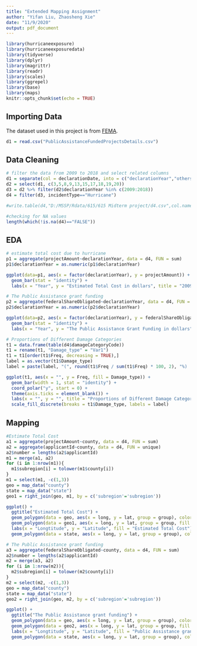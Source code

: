 ```yaml
---
title: "Extended Mapping Assignment"
author: "Yifan Liu, Zhaosheng Xie"
date: "11/9/2020"
output: pdf_document
---
```


```r
library(hurricaneexposure)
library(hurricaneexposuredata)
library(tidyverse)
library(dplyr)
library(magrittr)
library(readr)
library(scales)
library(ggrepel)
library(base)
library(maps)
knitr::opts_chunk$set(echo = TRUE)
```

## Importing Data

The dataset used in this project is from [FEMA](https://www.fema.gov/openfema-data-page/public-assistance-funded-projects-details-v1). 

```r
d1 = read.csv("PublicAssistanceFundedProjectsDetails.csv")
```

## Data Cleaning

```r
# filter the data from 2009 to 2018 and select related columns
d1 = separate(col = declarationDate, into = c("declarationYear","others"), sep = "-", remove = FALSE, data = d1)
d2 = select(d1, c(3,5,8,9,13,15,17,18,19,20))
d3 = d2 %>% filter(d2$declarationYear %in% c(2009:2018))
d4 = filter(d3, incidentType=="Hurricane")

#write.table(d4,"D:/MSSP/Rdata/615/615 Midterm project/d4.csv",col.names = TRUE,row.name = FALSE,sep = ",")
```

```r
#checking for NA values
length(which(!is.na(d4)=="FALSE"))
```

## EDA

```r
# estimate total cost due to hurricane
p1 = aggregate(projectAmount~declarationYear, data = d4, FUN = sum)
p1$declarationYear = as.numeric(p1$declarationYear)

ggplot(data=p1, aes(x = factor(declarationYear), y = projectAmount)) + 
  geom_bar(stat = "identity") + 
  labs(x = "Year", y = "Estimated Total Cost in dollars", title = "2009-2018 Estimated Total Cost by Hurricane")
```
```r
# The Public Assistance grant funding
p2 = aggregate(federalShareObligated~declarationYear, data = d4, FUN = sum)
p2$declarationYear = as.numeric(p2$declarationYear)

ggplot(data=p2, aes(x = factor(declarationYear), y = federalShareObligated)) + 
  geom_bar(stat = "identity") + 
  labs(x = "Year", y = "The Public Assistance Grant Funding in dollars", title = "2009-2018 The Public Assistance grant funding to Hurricane")
```

```r
# Proportions of Different Damage Categories
t1 = data.frame(table(d4$damageCategoryCode))
t1 = rename(t1, "Damage_type" = "Var1")
t1 = t1[order(t1$Freq, decreasing = TRUE),]
label = as.vector(t1$Damage_type)
label = paste(label, "(", round(t1$Freq / sum(t1$Freq) * 100, 2), "%)        ", sep = "")

ggplot(t1, aes(x = "", y = Freq, fill = Damage_type)) + 
  geom_bar(width = 1, stat = "identity") +
  coord_polar("y", start = 0) + 
  theme(axis.ticks = element_blank()) + 
  labs(x = "", y = "", title = "Proportions of Different Damage Categories") +
  scale_fill_discrete(breaks = t1$Damage_type, labels = label)
```


## Mapping
```r
#Estimate Total Cost
a1 = aggregate(projectAmount~county, data = d4, FUN = sum)
a2 = aggregate(applicantId~county, data = d4, FUN = unique)
a2$number = lengths(a2$applicantId)
m1 = merge(a1, a2)
for (i in 1:nrow(m1)){
  m1$subregion[i] = tolower(m1$county[i])
}
m1 = select(m1, -c(1,3))
geo = map_data("county")
state = map_data("state")
geo1 = right_join(geo, m1, by = c('subregion'='subregion'))
```

```r
ggplot() + 
  ggtitle("Estimated Total Cost") +
  geom_polygon(data = geo, aes(x = long, y = lat, group = group), color = "grey", fill = "white") +
  geom_polygon(data = geo1, aes(x = long, y = lat, group = group, fill = projectAmount), color = "grey", size = 0.2, alpha = 1.6) +
  labs(x = "Longtitude", y = "Latitude", fill = "Estimated Total Cost")+
  geom_polygon(data = state, aes(x = long, y = lat, group = group), color="black", fill = "lightgray", size = 0.2, alpha = 0.3)
```
```r
# The Public Assistance grant funding
a3 = aggregate(federalShareObligated~county, data = d4, FUN = sum)
a2$number = lengths(a2$applicantId)
m2 = merge(a3, a2)
for (i in 1:nrow(m2)){
  m2$subregion[i] = tolower(m2$county[i])
}
m2 = select(m2, -c(1,3))
geo = map_data("county")
state = map_data("state")
geo2 = right_join(geo, m2, by = c('subregion'='subregion'))
```

```r
ggplot() + 
  ggtitle("The Public Assistance grant funding") +
  geom_polygon(data = geo, aes(x = long, y = lat, group = group), color = "grey", fill = "white") +
  geom_polygon(data = geo2, aes(x = long, y = lat, group = group, fill = federalShareObligated), color = "grey", size = 0.2, alpha = 1.6) +
  labs(x = "Longtitude", y = "Latitude", fill = "Public Assistance grant funding")+
  geom_polygon(data = state, aes(x = long, y = lat, group = group), color="black", fill = "lightgray", size = 0.2, alpha = 0.3)
```
